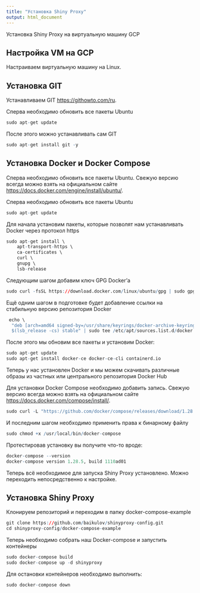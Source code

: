 ```yaml
---
title: "Установка Shiny Proxy"
output: html_document
---
```


Установка Shiny Proxy на виртуальную машину GCP

## Настройка VM на GCP

Настраиваем виртуальную машину на Linux.

## Установка GIT

Устанавливаем GIT <https://githowto.com/ru>.

Сперва необходимо обновить все пакеты Ubuntu

```r
sudo apt-get update
```

После этого можно устанавливать сам GIT
```r
sudo apt-get install git -y
```

## Установка Docker и Docker Compose

Сперва необходимо обновить все пакеты Ubuntu. Свежую версию всегда можно взять на официальном сайте <https://docs.docker.com/engine/install/ubuntu/>.

Сперва необходимо обновить все пакеты Ubuntu

```r
sudo apt-get update
```

Для начала установим пакеты, которые позволят нам устанавливать Docker через протокол https

```r
sudo apt-get install \
    apt-transport-https \
    ca-certificates \
    curl \
    gnupg \
    lsb-release
```

Следующим шагом добавим ключ GPG Docker'а

```r
sudo curl -fsSL https://download.docker.com/linux/ubuntu/gpg | sudo gpg --dearmor -o /usr/share/keyrings/docker-archive-keyring.gpg
```

Ещё одним шагом в подготовке будет добавление ссылки на стабильную версию репозитория Docker

```r
 echo \
  "deb [arch=amd64 signed-by=/usr/share/keyrings/docker-archive-keyring.gpg] https://download.docker.com/linux/ubuntu \
  $(lsb_release -cs) stable" | sudo tee /etc/apt/sources.list.d/docker.list > /dev/null
```

После этого мы обновим все пакеты и установим Docker:

```r
sudo apt-get update
sudo apt-get install docker-ce docker-ce-cli containerd.io
```

Теперь у нас установлен Docker и мы можем скачивать различные образы из частных или центрального репозитория Docker Hub

Для установки Docker Compose необходимо добавить запись. Свежую версию всегда можно взять на официальном сайте <https://docs.docker.com/compose/install/>.

```r
sudo curl -L "https://github.com/docker/compose/releases/download/1.28.5/docker-compose-$(uname -s)-$(uname -m)" -o /usr/local/bin/docker-compose
```

И последним шагом необходимо применить права к бинарному файлу

```r
sudo chmod +x /usr/local/bin/docker-compose
```

Протестировав установку вы получите что-то вроде:
```r
docker-compose --version
docker-compose version 1.28.5, build 1110ad01
```

Теперь всё необходимое для запуска Shiny Proxy установлено. Можно переходить непосредственно к настройке.

## Установка Shiny Proxy

Клонируем репозиторий и переходим в папку docker-compose-example

```r
git clone https://github.com/baikulov/shinyproxy-config.git
cd shinyproxy-config/docker-compose-example
```


Теперь необходимо собрать наш Docker-compose и запустить контейнеры

```r
sudo docker-compose build
sudo docker-compose up -d shinyproxy
```


Для остановки контейнеров необходимо выполнить:
```r
sudo docker-compose down
```

